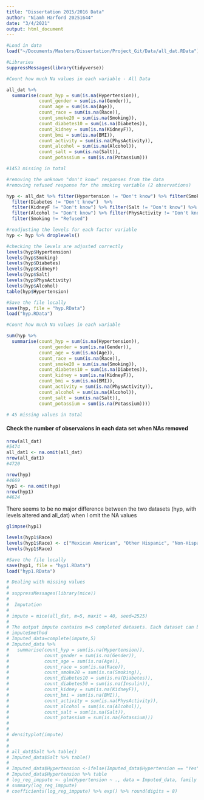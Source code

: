 ```yaml
---
title: "Dissertation 2015/2016 Data"
author: "Niamh Harford 20251644"
date: "3/4/2021"
output: html_document
---
```



```r
#Load in data
load("~/Documents/Masters/Dissertation/Project_Git/Data/all_dat.RData")
```

```r
#Libraries
suppressMessages(library(tidyverse))
```

```r
#Count how much Na values in each variable - All Data

all_dat %>%
  summarise(count_hyp = sum(is.na(Hypertension)),
            count_gender = sum(is.na(Gender)),
            count_age = sum(is.na(Age)),
            count_race = sum(is.na(Race)),
            count_smoke20 = sum(is.na(Smoking)),
            count_diabetes10 = sum(is.na(Diabetes)),
            count_kidney = sum(is.na(KidneyF)),
            count_bmi = sum(is.na(BMI)),
            count_activity = sum(is.na(PhysActivity)),
            count_alcohol = sum(is.na(Alcohol)),
            count_salt = sum(is.na(Salt)),
            count_potassium = sum(is.na(Potassium)))

#1453 missing in total
```


```r
#removing the unknown "don't know" responses from the data
#removing refused response for the smoking variable (2 observations)

hyp <- all_dat %>% filter(Hypertension != "Don't know") %>% filter(Smoking != "Don't know") %>%
  filter(Diabetes != "Don't know")  %>% 
  filter(KidneyF != "Don't know") %>% filter(Salt != "Don't know") %>%
  filter(Alcohol != "Don't know") %>% filter(PhysActivity != "Don't know") %>%
  filter(Smoking != "Refused")

#readjusting the levels for each factor variable
hyp <- hyp %>% droplevels()
```

```r
#checking the levels are adjusted correctly
levels(hyp$Hypertension)
levels(hyp$Smoking)
levels(hyp$Diabetes)
levels(hyp$KidneyF)
levels(hyp$Salt)
levels(hyp$PhysActivity)
levels(hyp$Alcohol)
table(hyp$Hypertension)
```

```r
#Save the file locally
save(hyp, file = "hyp.RData")
load("hyp.RData")
```

```r
#Count how much Na values in each variable

sum(hyp %>%
  summarise(count_hyp = sum(is.na(Hypertension)),
            count_gender = sum(is.na(Gender)),
            count_age = sum(is.na(Age)),
            count_race = sum(is.na(Race)),
            count_smoke20 = sum(is.na(Smoking)),
            count_diabetes10 = sum(is.na(Diabetes)),
            count_kidney = sum(is.na(KidneyF)),
            count_bmi = sum(is.na(BMI)),
            count_activity = sum(is.na(PhysActivity)),
            count_alcohol = sum(is.na(Alcohol)),
            count_salt = sum(is.na(Salt)),
            count_potassium = sum(is.na(Potassium))))

# 45 missing values in total
```

#### Check the number of observaions in each data set when NAs removed

```r
nrow(all_dat)
#5474
all_dat1 <- na.omit(all_dat)
nrow(all_dat1)
#4720
```


```r
nrow(hyp)
#4669
hyp1 <- na.omit(hyp)
nrow(hyp1)
#4624
```


There seems to be no major difference between the two datasets (hyp, with levels altered and all_dat) when I omit the NA values



```r
glimpse(hyp1)
```


```r
levels(hyp1$Race)
levels(hyp1$Race) <- c("Mexican American", "Other Hispanic", "Non-Hispanic White","Non-Hispanic Black", "Other Race")
levels(hyp1$Race)
```

```r
#Save the file locally
save(hyp1, file = "hyp1.RData")
load("hyp1.RData")
```


```r
# Dealing with missing values
# 
# suppressMessages(library(mice))
# 
#  Imputation
#  
# impute = mice(all_dat, m=5, maxit = 40, seed=2525)
# 
# The output impute contains m=5 completed datasets. Each dataset can be analysed using function with().
# impute$method
# Imputed_data=complete(impute,5)
# Imputed_data %>%
#   summarise(count_hyp = sum(is.na(Hypertension)),
#             count_gender = sum(is.na(Gender)),
#             count_age = sum(is.na(Age)),
#             count_race = sum(is.na(Race)),
#             count_smoke20 = sum(is.na(Smoking)),
#             count_diabetes10 = sum(is.na(Diabetes)),
#             count_diabetes50 = sum(is.na(Insulin)),
#             count_kidney = sum(is.na(KidneyF)),
#             count_bmi = sum(is.na(BMI)),
#             count_activity = sum(is.na(PhysActivity)),
#             count_alcohol = sum(is.na(Alcohol)),
#             count_salt = sum(is.na(Salt)),
#             count_potassium = sum(is.na(Potassium)))
# 
# 
# densityplot(impute)
# 
# 
# all_dat$Salt %>% table()
# Imputed_data$Salt %>% table()
# 
# Imputed_data$Hypertension <-ifelse(Imputed_data$Hypertension == "Yes", 1 ,0)
# Imputed_data$Hypertension %>% table
# log_reg_imppute <- glm(Hypertension ~ ., data = Imputed_data, family = binomial())
# summary(log_reg_imppute)
# coefficients(log_reg_imppute) %>% exp() %>% round(digits = 8)
```




